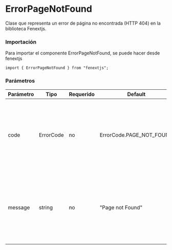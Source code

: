 # ErrorPageNotFound

Clase que representa un error de página no encontrada (HTTP 404) en la biblioteca Fenextjs.

### Importación

Para importar el componente ErrorPageNotFound, se puede hacer desde fenextjs

```tsx copy
import { ErrorPageNotFound } from "fenextjs";
```

### Parámetros

| Parámetro | Tipo      | Requerido | Default                  | Descripcion                                                                                              |
| --------- | --------- | --------- | ------------------------ | -------------------------------------------------------------------------------------------------------- |
| code      | ErrorCode | no        | ErrorCode.PAGE_NOT_FOUND | Código de error específico que indica que la página solicitada no se encuentra en el servidor.           |
| message   | string    | no        | "Page not Found"         | Mensaje de error que describe la naturaleza del problema cuando la página solicitada no está disponible. |
